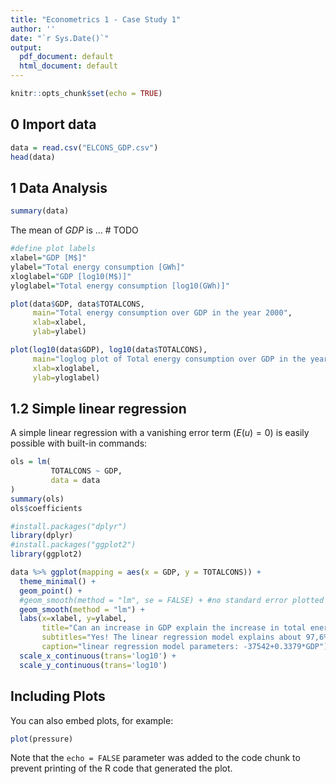 ```yaml
---
title: "Econometrics 1 - Case Study 1"
author: ''
date: "`r Sys.Date()`"
output:
  pdf_document: default
  html_document: default
---
```


```r
knitr::opts_chunk$set(echo = TRUE)
```

## 0 Import data

```r
data = read.csv("ELCONS_GDP.csv")
head(data)
```

## 1 Data Analysis

```r
summary(data)
```

The mean of $GDP$ is ... 
# TODO

```r
#define plot labels
xlabel="GDP [M$]"
ylabel="Total energy consumption [GWh]"
xloglabel="GDP [log10(M$)]"
yloglabel="Total energy consumption [log10(GWh)]"


```


```r
plot(data$GDP, data$TOTALCONS,
     main="Total energy consumption over GDP in the year 2000",
     xlab=xlabel,
     ylab=ylabel)
```

```r
plot(log10(data$GDP), log10(data$TOTALCONS),
     main="loglog plot of Total energy consumption over GDP in the year 2000",
     xlab=xloglabel,
     ylab=yloglabel)
```





## 1.2 Simple linear regression

A simple linear regression with a vanishing error term ($E(u)=0$) is easily possible with built-in commands:


```r
ols = lm(
         TOTALCONS ~ GDP,
         data = data
)
summary(ols)
ols$coefficients
```

```r
#install.packages("dplyr")
library(dplyr)
#install.packages("ggplot2")
library(ggplot2)
```


```r

data %>% ggplot(mapping = aes(x = GDP, y = TOTALCONS)) +
  theme_minimal() +
  geom_point() +
  #geom_smooth(method = "lm", se = FALSE) + #no standard error plotted
  geom_smooth(method = "lm") +
  labs(x=xlabel, y=ylabel,
       title="Can an increase in GDP explain the increase in total energy consumption?",
       subtitles="Yes! The linear regression model explains about 97,6% of the data.",
       caption="linear regression model parameters: -37542+0.3379*GDP") +
  scale_x_continuous(trans='log10') +
  scale_y_continuous(trans='log10')


```



## Including Plots

You can also embed plots, for example:

```r
plot(pressure)
```

Note that the `echo = FALSE` parameter was added to the code chunk to prevent printing of the R code that generated the plot.
